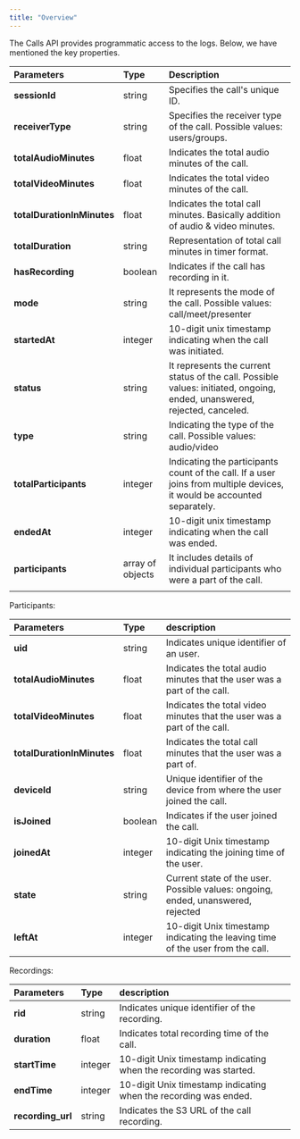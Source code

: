 ```yaml
---
title: "Overview"
---
```


The Calls API provides programmatic access to the logs. Below, we have mentioned the key properties.

| Parameters                 | Type             | Description                                                                                                               |
| :-------------------------- | :---------------- | :------------------------------------------------------------------------------------------------------------------------- |
| **sessionId**              | string           | Specifies the call's unique ID.                                                                                           |
| **receiverType**           | string           | Specifies the receiver type of the call. Possible values: users/groups.                                                   |
| **totalAudioMinutes**      | float            | Indicates the total audio minutes of the call.                                                                            |
| **totalVideoMinutes**      | float            | Indicates the total video minutes of the call.                                                                            |
| **totalDurationInMinutes** | float            | Indicates the total call minutes. Basically addition of audio & video minutes.                                            |
| **totalDuration**          | string           | Representation of total call minutes in timer format.                                                                     |
| **hasRecording**           | boolean          | Indicates if the call has recording in it.                                                                                |
| **mode**                   | string           | It represents the mode of the call. Possible values: call/meet/presenter                                                  |
| **startedAt**              | integer          | 10-digit unix timestamp indicating when the call was initiated.                                                           |
| **status**                 | string           | It represents the current status of the call. Possible values: initiated, ongoing, ended, unanswered, rejected, canceled. |
| **type**                   | string           | Indicating the type of the call. Possible values: audio/video                                                             |
| **totalParticipants**      | integer          | Indicating the participants count of the call. If a user joins from multiple devices, it would be accounted separately.   |
| **endedAt**                | integer          | 10-digit unix timestamp indicating when the call was ended.                                                               |
| **participants**           | array of objects | It includes details of individual participants who were a part of the call.                                               |
|                            |                  |                                                                                                                           |

Participants:

| Parameters                 | Type    | description                                                                      |
| :-------------------------- | :------- | :-------------------------------------------------------------------------------- |
| **uid**                    | string  | Indicates unique identifier of an user.                                          |
| **totalAudioMinutes**      | float   | Indicates the total audio minutes that the user was a part of the call.          |
| **totalVideoMinutes**      | float   | Indicates the total video minutes that the user was a part of the call.          |
| **totalDurationInMinutes** | float   | Indicates the total call minutes that the user was a part of.                    |
| **deviceId**               | string  | Unique identifier of the device from where the user joined the call.             |
| **isJoined**               | boolean | Indicates if the user joined the call.                                           |
| **joinedAt**               | integer | 10-digit Unix timestamp indicating the joining time of the user.                 |
| **state**                  | string  | Current state of the user. Possible values: ongoing, ended, unanswered, rejected |
| **leftAt**                 | integer | 10-digit Unix timestamp indicating the leaving time of the user from the call.   |

Recordings:

| Parameters         | Type    | description                                                        |
| :------------------ | :------- | :------------------------------------------------------------------ |
| **rid**            | string  | Indicates unique identifier of the recording.                      |
| **duration**       | float   | Indicates total recording time of the call.                        |
| **startTime**      | integer | 10-digit Unix timestamp indicating when the recording was started. |
| **endTime**        | integer | 10-digit Unix timestamp indicating when the recording was ended.   |
| **recording\_url** | string  | Indicates the S3 URL of the call recording.                        |

